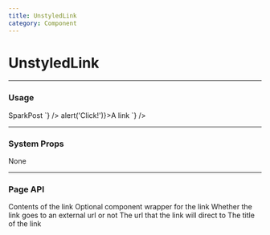 ```yaml
---
title: UnstyledLink
category: Component
---
```



# UnstyledLink

---

### Usage

<LiveCode>
  <LiveCode.Content
    title="External link"
    code={`
      <UnstyledLink to="https://sparkpost.com" external>
        SparkPost
      </UnstyledLink>
    `}
  />
  <LiveCode.Content
    title="With an on click handler"
    code={`
      <UnstyledLink onClick={() => alert('Click!')}>A link</UnstyledLink>
    `}
  />
</LiveCode>

---

### System Props

None

---

### Page API

<Prop name="children" type="React node">
  Contents of the link
</Prop>
<Prop name="component" type="elementType">
  Optional component wrapper for the link
</Prop>
<Prop name="external" type="bool">
  Whether the link goes to an external url or not
</Prop>
<Prop name="to" type="string | object">
  The url that the link will direct to
</Prop>
<Prop name="title" type="string">
  The title of the link
</Prop>
